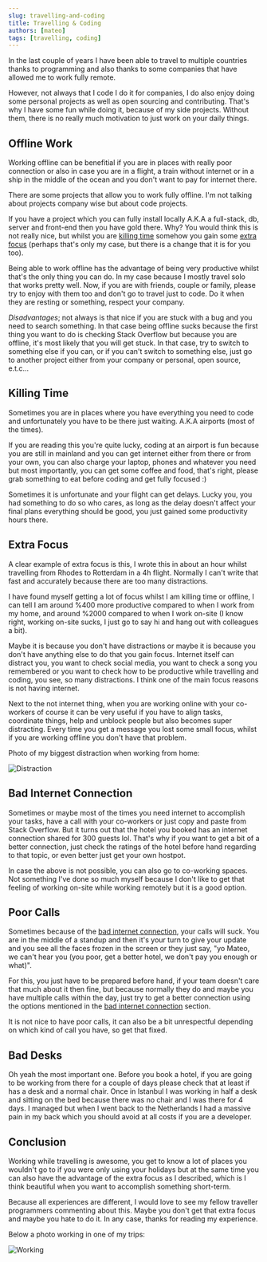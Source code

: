 ```yaml
---
slug: travelling-and-coding
title: Travelling & Coding
authors: [mateo]
tags: [travelling, coding]
---
```


In the last couple of years I have been able to travel to multiple countries thanks to programming and also thanks to some companies that have allowed me to work fully remote.

However, not always that I code I do it for companies, I do also enjoy doing some personal projects as well as open sourcing and contributing. That's why I have some fun while doing it, because of my side projects. Without them, there is no really much motivation to just work on your daily things.

## Offline Work

Working offline can be benefitial if you are in places with really poor connection or also in case you are in a flight, a train without internet or in a ship in the middle of the ocean and you don't want to pay for internet there.

There are some projects that allow you to work fully offline. I'm not talking about projects company wise but about code projects.

If you have a project which you can fully install locally A.K.A a full-stack, db, server and front-end then you have gold there. Why? You would think this is not really nice, but whilst you are [killing time](#killing-time) somehow you gain some [extra focus](#extra-focus) (perhaps that's only my case, but there is a change that it is for you too).

Being able to work offline has the advantage of being very productive whilst that's the only thing you can do. In my case because I mostly travel solo that works pretty well. Now, if you are with friends, couple or family, please try to enjoy with them too and don't go to travel just to code. Do it when they are resting or something, respect your company.

_Disadvantages_; not always is that nice if you are stuck with a bug and you need to search something. In that case being offline sucks because the first thing you want to do is checking Stack Overflow but because you are offline, it's most likely that you will get stuck. In that case, try to switch to something else if you can, or if you can't switch to something else, just go to another project either from your company or personal, open source, e.t.c...

## Killing Time

Sometimes you are in places where you have everything you need to code and unfortunately you have to be there just waiting. A.K.A airports (most of the times).

If you are reading this you're quite lucky, coding at an airport is fun because you are still in mainland and you can get internet either from there or from your own, you can also charge your laptop, phones and whatever you need but most importantly, you can get some coffee and food, that's right, please grab something to eat before coding and get fully focused :)

Sometimes it is unfortunate and your flight can get delays. Lucky you, you had something to do so who cares, as long as the delay doesn't affect your final plans everything should be good, you just gained some productivity hours there.

## Extra Focus

A clear example of extra focus is this, I wrote this in about an hour whilst travelling from Rhodes to Rotterdam in a 4h flight. Normally I can't write that fast and accurately because there are too many distractions.

I have found myself getting a lot of focus whilst I am killing time or offline, I can tell I am around %400 more productive compared to when I work from my home, and around %2000 compared to when I work on-site (I know right, working on-site sucks, I just go to say hi and hang out with colleagues a bit).

Maybe it is because you don't have distractions or maybe it is because you don't have anything else to do that you gain focus. Internet itself can distract you, you want to check social media, you want to check a song you remembered or you want to check how to be productive while travelling and coding, you see, so many distractions. I think one of the main focus reasons is not having internet.

Next to the not internet thing, when you are working online with your co-workers of course it can be very useful if you have to align tasks, coordinate things, help and unblock people but also becomes super distracting. Every time you get a message you lost some small focus, whilst if you are working offline you don't have that problem.

Photo of my biggest distraction when working from home:

![Distraction](./img/distraction.png)

## Bad Internet Connection

Sometimes or maybe most of the times you need internet to accomplish your tasks, have a call with your co-workers or just copy and paste from Stack Overflow. But it turns out that the hotel you booked has an internet connection shared for 300 guests lol. That's why if you want to get a bit of a better connection, just check the ratings of the hotel before hand regarding to that topic, or even better just get your own hostpot.

In case the above is not possible, you can also go to co-working spaces. Not something I've done so much myself because I don't like to get that feeling of working on-site while working remotely but it is a good option.

## Poor Calls

Sometimes because of the [bad internet connection](#bad-internet-connection), your calls will suck. You are in the middle of a standup and then it's your turn to give your update and you see all the faces frozen in the screen or they just say, "yo Mateo, we can't hear you (you poor, get a better hotel, we don't pay you enough or what)".

For this, you just have to be prepared before hand, if your team doesn't care that much about it then fine, but because normally they do and maybe you have multiple calls within the day, just try to get a better connection using the options mentioned in the [bad internet connection](#bad-internet-connection) section.

It is not nice to have poor calls, it can also be a bit unrespectful depending on which kind of call you have, so get that fixed.

## Bad Desks

Oh yeah the most important one. Before you book a hotel, if you are going to be working from there for a couple of days please check that at least if has a desk and a normal chair. Once in Istanbul I was working in half a desk and sitting on the bed because there was no chair and I was there for 4 days. I managed but when I went back to the Netherlands I had a massive pain in my back which you should avoid at all costs if you are a developer.

## Conclusion

Working while travelling is awesome, you get to know a lot of places you wouldn't go to if you were only using your holidays but at the same time you can also have the advantage of the extra focus as I described, which is I think beautiful when you want to accomplish something short-term.

Because all experiences are different, I would love to see my fellow traveller programmers commenting about this. Maybe you don't get that extra focus and maybe you hate to do it. In any case, thanks for reading my experience.

Below a photo working in one of my trips:

![Working](./img/working.png)
